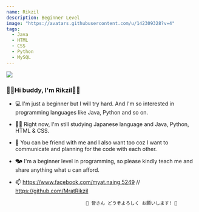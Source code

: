 ```yaml
---
name: Rikzil
description: Beginner Level 
image: "https://avatars.githubusercontent.com/u/142309328?v=4"
tags:
  - Java
  - HTML 
  - CSS 
  - Python
  - MySQL
---
```


<div className="h-28 w-28 rounded-full overflow-hidden mx-auto">
  <img src="https://avatars.githubusercontent.com/u/142309328?v=4" />
</div>

<h3 className="flex flex-row max-w-[240px] mt-5 mx-auto">
  <span className="text-#4ade80-700"> 
        🧑‍💻Hi buddy, I'm Rikzil🧑‍💻 
  </span>
</h3>


<div className="container max-w-[720px] mx-auto" className="text-Cyan-700">

- 💻 I'm just a beginner but I will try hard. And I'm so interested in programming languages like Java, Python and so on.
        
- 🧑‍💻 Right now, I'm still studying Japanese language and Java, Python, HTML & CSS. 

- 💁 You can be friend with me and I also want too coz I want to communicate and planning for the code with each other.

- 🗫  I'm a beginner level in programming, so please kindly teach me and share anything what u can afford.

- 📫 https://www.facebook.com/myat.naing.5249 // https://github.com/MratRikzil


                                🤖 皆さん どうぞよろしく お願いします! 🤖
</div>





